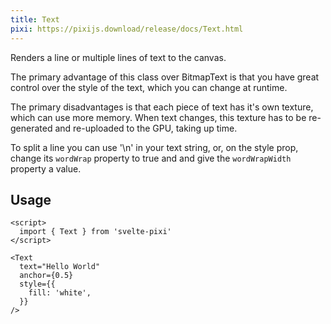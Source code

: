 ```yaml
---
title: Text
pixi: https://pixijs.download/release/docs/Text.html
---
```


Renders a line or multiple lines of text to the canvas.

The primary advantage of this class over BitmapText is that you have great control over the style of the text, which you can change at runtime.

The primary disadvantages is that each piece of text has it's own texture, which can use more memory. When text changes, this texture has to be re-generated and re-uploaded to the GPU, taking up time.

To split a line you can use '\n' in your text string, or, on the style prop, change its `wordWrap` property to true and and give the `wordWrapWidth` property a value.

## Usage

```svelte live
<script>
  import { Text } from 'svelte-pixi'
</script>

<Text
  text="Hello World"
  anchor={0.5}
  style={{
    fill: 'white',
  }}
/>
```
